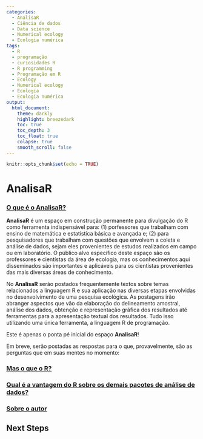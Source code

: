 ```yaml
---
categories:
  - AnalisaR
  - Ciência de dados
  - Data science
  - Numerical ecology
  - Ecologia numérica
tags:
  - R
  - programação
  - curiosidades R
  - R programming
  - Programação em R
  - Ecology
  - Numerical ecology
  - Ecologia
  - Ecologia numérica
output: 
  html_document:
    theme: darkly
    highlight: breezedark
    toc: true
    toc_depth: 3
    toc_float: true
    colapse: true
    smooth_scroll: false
---
```


```r
knitr::opts_chunk$set(echo = TRUE)
```

# **AnalisaR**{.tabset .tabset-fade .tabset-pills}

### [O que é o AnalisaR?](){.tabset}

**AnalisaR** é um espaço em construção permanente para divulgação do R como ferramenta indispensável para: (1) porfessores que trabalham com ensino de matemática e estatística básica e avançada e; (2) para pesquisadores que trabalham com questões que envolvem a coleta e análise de dados, sejam eles provenientes de estudos realizados em campo ou em laboratório. O público alvo específico deste espaço são os professores e cientístas da área de ecologia, mas os conhecimentos aqui disseminados são importantes e aplicáveis para os cientistas provenientes das mais diversas áreas de conhecimento.

No **AnalisaR** serão postados frequentemente textos sobre temas relacionados a linguagem R e sua aplicação nas diversas etapas envolvidas no desenvolvimento de uma pesquisa ecológica. As postagens irão abranger aspectos que vão da elaboração do delineamento amostral, análise dos dados, obtenção e representação gráfica dos resultados até ferramentas para a apresentação textual dos resultados. Tudo isso utilizando uma única ferramenta, a linguagem R de programação.

Este é apenas o ponta pé inicial do espaço **AnalisaR**! 

Em breve, serão postadas as respostas para o que, provavelmente, são as perguntas que em suas mentes no momento:

### [Mas o que o R?](Mas-o-que-é-a-linguagem-R.html){.tabset}

### [Qual é a vantagem do R sobre os demais pacotes de análise de dados?](){.tabset}

### [Sobre o autor](){.tabset}

## Next Steps {#nextsteps .emphasized}
